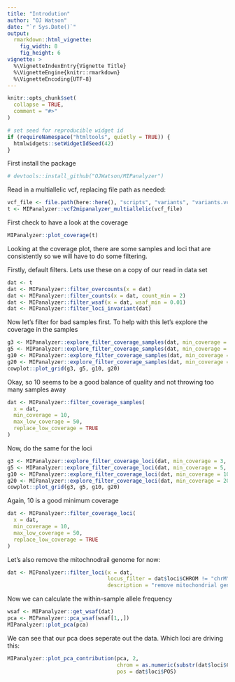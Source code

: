 ```yaml
---
title: "Introdution"
author: "OJ Watson"
date: "`r Sys.Date()`"
output: 
  rmarkdown::html_vignette:
    fig_width: 8 
    fig_height: 6
vignette: >
  %\VignetteIndexEntry{Vignette Title}
  %\VignetteEngine{knitr::rmarkdown}
  %\VignetteEncoding{UTF-8}
---
```


```r
knitr::opts_chunk$set(
  collapse = TRUE,
  comment = "#>"
)
```

```r
# set seed for reproducible widget id
if (requireNamespace("htmltools", quietly = TRUE)) {
  htmlwidgets::setWidgetIdSeed(42)
}
```

First install the package

```r
# devtools::install_github("OJWatson/MIPanalyzer")
```

Read in a multiallelic vcf, replacing file path as needed:

```r
vcf_file <- file.path(here::here(), "scripts", "variants", "variants.vcf.gz")
t <- MIPanalyzer::vcf2mipanalyzer_multiallelic(vcf_file)
```

First check to have a look at the coverage

```r
MIPanalyzer::plot_coverage(t)
```

Looking at the coverage plot, there are some samples and loci that are consistently
so we will have to do some filtering. 

Firstly, default filters. Lets use these on a copy of our read in data set

```r
dat <- t
dat <- MIPanalyzer::filter_overcounts(x = dat)
dat <- MIPanalyzer::filter_counts(x = dat, count_min = 2)
dat <- MIPanalyzer::filter_wsaf(x = dat, wsaf_min = 0.01)
dat <- MIPanalyzer::filter_loci_invariant(dat)
```

Now let's filter for bad samples first. To help with this let's explore the 
coverage in the samples

```r
g3 <- MIPanalyzer::explore_filter_coverage_samples(dat, min_coverage = 3, max_low_coverage = 50)
g5 <- MIPanalyzer::explore_filter_coverage_samples(dat, min_coverage = 5, max_low_coverage = 50)
g10 <- MIPanalyzer::explore_filter_coverage_samples(dat, min_coverage = 10, max_low_coverage = 50)
g20 <- MIPanalyzer::explore_filter_coverage_samples(dat, min_coverage = 20, max_low_coverage = 50)
cowplot::plot_grid(g3, g5, g10, g20)
```

Okay, so 10 seems to be a good balance of quality and not throwing too many samples away

```r
dat <- MIPanalyzer::filter_coverage_samples(
  x = dat,
  min_coverage = 10,
  max_low_coverage = 50,
  replace_low_coverage = TRUE
)
```

Now, do the same for the loci

```r
g3 <- MIPanalyzer::explore_filter_coverage_loci(dat, min_coverage = 3, max_low_coverage = 50)
g5 <- MIPanalyzer::explore_filter_coverage_loci(dat, min_coverage = 5, max_low_coverage = 50)
g10 <- MIPanalyzer::explore_filter_coverage_loci(dat, min_coverage = 10, max_low_coverage = 50)
g20 <- MIPanalyzer::explore_filter_coverage_loci(dat, min_coverage = 20, max_low_coverage = 50)
cowplot::plot_grid(g3, g5, g10, g20)
```

Again, 10 is a good minimum coverage

```r
dat <- MIPanalyzer::filter_coverage_loci(
  x = dat,
  min_coverage = 10,
  max_low_coverage = 50,
  replace_low_coverage = TRUE
)
```

Let's also remove the mitochnodrail genome for now:

```r
dat <- MIPanalyzer::filter_loci(x = dat, 
                                locus_filter = dat$loci$CHROM != "chrM", 
                                description = "remove mitochondrial genome")
```

Now we can calculate the within-sample allele frequency

```r
wsaf <- MIPanalyzer::get_wsaf(dat)
pca <- MIPanalyzer::pca_wsaf(wsaf[1,,])
MIPanalyzer::plot_pca(pca)
```

We can see that our pca does seperate out the data. Which loci are driving this:

```r
MIPanalyzer::plot_pca_contribution(pca, 2, 
                                   chrom = as.numeric(substr(dat$loci$CHROM, 4, 5)), 
                                   pos = dat$loci$POS)
```
